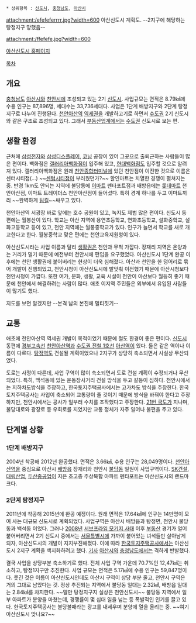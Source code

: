  * 상위항목 : [[신도시]], [[충청남도]], [[아산시]]

{{{+1 牙山新都市 / Asan New Town }}}

attachment:/efefeferrrr.jpg?width=600
아산신도시 계획도. --2지구에 해당하는 탕정지구 망했음--

attachment:/ffefefe.jpg?width=600

[http://asan.lh.or.kr/website/ 아산신도시 홈페이지]

[[목차]]

== 개요 ==
[[충청남도]] [[아산시]]와 [[천안시]]에 조성되고 있는 2기 [[신도시]]. 사업규모는 면적은 8.79㎢에 수용 인구는 87,896명, 세대수는 33,736세대다. 사업은 1단계 배방지구와 2단계 탕정지구로 나누어 진행된다. [[천안아산역]] [[역세권]]을 개발하고기로 하면서 [[수도권]] 2기 신도시와 같은 구조로 조성되고 있다. 그래서 [[부동산]]업계에서는 [[수도권]] 신도시로 보는 편. 

== 생활 환경 ==
근처에 [[삼성전자]]와 [[삼성디스플레이]], [[코닝]] 공장이 있어 그곳으로 출퇴근하는 사람들이 많은 편이다. 백화점은 [[갤러리아백화점]]이 입주해 있고, [[현대백화점]]도 입주할 것으로 알려져 있다. 갤러리아백화점은 원래 [[천안종합터미널]]에 있던 천안점이 이전한 것으로 이름은 센터시티점(...) ~~[[신세계|센텀시티점]]이 부러웠던가?~~ 할인마트는 치열한 경쟁이 펼쳐지는 중. 반경 1km도 안되는 지역에 불당동에 [[이마트]] 펜타포트점과 배방읍에는 [[롯데마트]] 천안아산점, 이마트 트레이더스 천안아산점이 들어섰다. 특히 경계 하나를 두고 이마트끼리 ~~완벽하게 [[팀킬]]~~싸우고 있다. 

천안아산역 서광장 바로 앞에는 호수 공원이 있고, 녹지도 제법 많은 편이다. 신도시 동편에는 월봉산이 있다. 학교는 아산 지역에 용연초등학교, 연화초등학교, 설화중학교, 설화고등학교 등이 있고, 천안 지역에는 월봉중학교가 있다. 인구가 늘면서 학교를 새로 개교한다고 한다. 월봉중학교 맞은 편에는 천안교육지원청이 있다.

아산신도시라는 사업 이름과 달리 [[생활권]]은 천안과 무척 가깝다. 장재리 지역은 온양과는 거리가 멀기 때문에 예전부터 천안시에 편입을 요구했었다. 아산신도시 1단계 완공 이후에는 천안 생활권에 붙어버리는 현상이 더욱 심해졌다. 아산과 천안을 한 덩어리로 묶어 개발이 진행되었고, 천안시청이 아산신도시에 발맞춰 이전했기 때문에 아산시청보다 천안시청이 가깝다. 또한 여가, 문화, 생활, 교육 시설이 천안이 아산보다 월등히 좋기 때문에 천안에서 해결하려는 사람이 많다. 애초 이지역 주민들은 외부에서 유입된 사람들이 많기도 했다. 

지도를 보면 알겠지만 --본격 남의 본진에 멀티짓기--

== 교통 ==
애초에 천안아산역 역세권 개발이 목적이었기 때문에 철도 환경이 좋은 편이다. [[신도시]] 동편에 [[경부고속선]] [[천안아산역]]과 [[수도권 전철 1호선]] [[아산역]]이 있다. 둘은 같은 역이나 이름이 다르다. [[탕정역]]도 건설될 계획이었으나 2지구가 상당히 축소되면서 사실상 무산되었다. 

도로는 사정이 다른데, 사업 구역이 많이 축소되면서 도로 건설 계획이 수정되거나 무산되었다. 특히, 백석동에 있는 운동장사거리 건설 방식을 두고 갈등이 심하다. 천안시에서는 지하차도방식을 주장하고, 한국토지주택공사에서는 고가차도 방식을 주장한다. 한국토지주택공사는 사업이 축소되어 교통량이 줄 것이기 때문에 방식을 바꿔야 한다고 주장하지만, 천안시에서는 공사가 일부러 수치를 조작했다고 주장한다. [[21번 국도]]가 지나며, 불당대로와 광장로 등 우회로를 지었지만 교통 정체가 자주 일어나 불편을 주고 있다. 

== 단계별 상황 ==
=== 1단계 배방지구 ===
2004년 착공해 2012년 완공했다. 면적은 3.66㎢, 수용 인구는 28,049명이다.  [[천안아산역]]을 중심으로 아산시 [[배방읍]] 장재리와 천안시 [[불당동]] 일원이 사업구역이다. [[SK건설]], [[대림산업]], [[두산중공업]]이 지은 초고층 주상복합 아파트 펜타포트는 아산신도시의 랜드마크다.

=== 2단계 탕정지구 ===
2011년에 착공해 2015년에 완공 예정이다. 원래 면적은 17.64㎢에 인구는 14만명이 모여 사는 대규모 신도시로 계획되었다. 사업구역은 아산시 배방읍과 탕정면, 천안시 불당동과 백석동 이었다. 그러나 [[2008년]] [[서브프라임 모기지 사태]] 이후 [[부동산]] 경기가 얼어붙어버리면서 2기 신도시 중에서는 [[서울특별시]]에 가까이 붙어있는 녀석들만 살아남게 되자, 아산신도시의 개발이 지지부진해졌다. 이에 따라 [[한국토지주택공사]]에서는 아산신도시 2지구 계획을 백지화하려고 했다. [http://www.ytn.co.kr/_ln/0103_201009141115446914 기사] [[아산시]]와 [[충청남도]]에서는 격하게 반발했다.

결국 사업을 상당부분 축소하기로 했다. 전체 사업 구역 가운데 70.7%인 12,47㎢는 취소하고, 탕정1지구만 추진한다. 사업 규모는 면적은 5.17㎢에 수용 인구는 59,847명이다. 웃긴 것은 이름이 아산신도시인데도 아산시 구역이 상당 부분 줄고, 천안시 구역은 거의 그대로 남았다는 것. 정상 추진되는 지역에서 불당동 일대는 2.32㎢, 배방읍 일대는 2.84㎢를 차지한다. ~~말만 탕정지구지 실상은 천안신도시~~ 불당동 지역에서 일부 아파트가 분양을 마쳤는데, 경쟁률이 몇 십대 일을 넘는 등 폭발적인 인기를 끌고 있다. 한국토지주택공사는 불당불패라는 광고를 내세우며 분양에 열을 올리는 중. ~~여기 아산신도시 맞나요?~~
